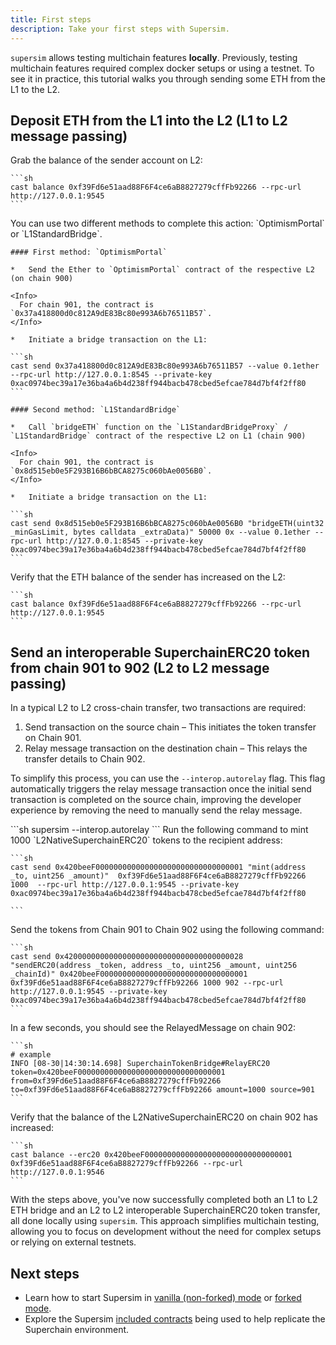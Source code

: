 ```yaml
---
title: First steps
description: Take your first steps with Supersim.
---
```


`supersim` allows testing multichain features **locally**. Previously, testing multichain features required complex docker setups or using a testnet. To see it in practice, this tutorial walks you through sending some ETH from the L1 to the L2.

## Deposit ETH from the L1 into the L2 (L1 to L2 message passing)

<Steps>
  <Step title="Check initial balance on the L2 (chain 901)">
  Grab the balance of the sender account on L2:
  
    ```sh
    cast balance 0xf39Fd6e51aad88F6F4ce6aB8827279cffFb92266 --rpc-url http://127.0.0.1:9545
    ```
  </Step>

  <Step title="Send the Ether">
  You can use two different methods to complete this action: `OptimismPortal` or `L1StandardBridge`.
  
    #### First method: `OptimismPortal`
  
    *   Send the Ether to `OptimismPortal` contract of the respective L2 (on chain 900)
  
    <Info>
      For chain 901, the contract is `0x37a418800d0c812A9dE83Bc80e993A6b76511B57`.
    </Info>
  
    *   Initiate a bridge transaction on the L1:
  
    ```sh
    cast send 0x37a418800d0c812A9dE83Bc80e993A6b76511B57 --value 0.1ether --rpc-url http://127.0.0.1:8545 --private-key 0xac0974bec39a17e36ba4a6b4d238ff944bacb478cbed5efcae784d7bf4f2ff80
    ```
  
    #### Second method: `L1StandardBridge`
  
    *   Call `bridgeETH` function on the `L1StandardBridgeProxy` / `L1StandardBridge` contract of the respective L2 on L1 (chain 900)
  
    <Info>
      For chain 901, the contract is `0x8d515eb0e5F293B16B6bBCA8275c060bAe0056B0`.
    </Info>
  
    *   Initiate a bridge transaction on the L1:
  
    ```sh
    cast send 0x8d515eb0e5F293B16B6bBCA8275c060bAe0056B0 "bridgeETH(uint32 _minGasLimit, bytes calldata _extraData)" 50000 0x --value 0.1ether --rpc-url http://127.0.0.1:8545 --private-key 0xac0974bec39a17e36ba4a6b4d238ff944bacb478cbed5efcae784d7bf4f2ff80
    ```
  </Step>

  <Step title="Check the balance on the L2 (chain 901)">
  Verify that the ETH balance of the sender has increased on the L2:
  
    ```sh
    cast balance 0xf39Fd6e51aad88F6F4ce6aB8827279cffFb92266 --rpc-url http://127.0.0.1:9545
    ```
  </Step>
</Steps>

## Send an interoperable SuperchainERC20 token from chain 901 to 902 (L2 to L2 message passing)

In a typical L2 to L2 cross-chain transfer, two transactions are required:

1.  Send transaction on the source chain – This initiates the token transfer on Chain 901.
2.  Relay message transaction on the destination chain – This relays the transfer details to Chain 902.

To simplify this process, you can use the `--interop.autorelay` flag. This flag automatically triggers the relay message transaction once the initial send transaction is completed on the source chain, improving the developer experience by removing the need to manually send the relay message.

<Steps>
  <Step title="Start `supersim` with the autorelayer enabled">
  ```sh
    supersim --interop.autorelay 
    ```
  </Step>

  <Step title="Mint tokens to transfer on chain 901">
  Run the following command to mint 1000 `L2NativeSuperchainERC20` tokens to the recipient address:
  
    ```sh
    cast send 0x420beeF000000000000000000000000000000001 "mint(address _to, uint256 _amount)"  0xf39Fd6e51aad88F6F4ce6aB8827279cffFb92266 1000  --rpc-url http://127.0.0.1:9545 --private-key 0xac0974bec39a17e36ba4a6b4d238ff944bacb478cbed5efcae784d7bf4f2ff80
  
    ```
  </Step>

  <Step title="Initiate the send transaction on chain 901">
  Send the tokens from Chain 901 to Chain 902 using the following command:
  
    ```sh
    cast send 0x4200000000000000000000000000000000000028 "sendERC20(address _token, address _to, uint256 _amount, uint256 _chainId)" 0x420beeF000000000000000000000000000000001 0xf39Fd6e51aad88F6F4ce6aB8827279cffFb92266 1000 902 --rpc-url http://127.0.0.1:9545 --private-key 0xac0974bec39a17e36ba4a6b4d238ff944bacb478cbed5efcae784d7bf4f2ff80
    ```
  </Step>

  <Step title="Wait for the relayed message to appear on chain 902">
  In a few seconds, you should see the RelayedMessage on chain 902:
  
    ```sh
    # example
    INFO [08-30|14:30:14.698] SuperchainTokenBridge#RelayERC20 token=0x420beeF000000000000000000000000000000001 from=0xf39Fd6e51aad88F6F4ce6aB8827279cffFb92266 to=0xf39Fd6e51aad88F6F4ce6aB8827279cffFb92266 amount=1000 source=901
    ```
  </Step>

  <Step title="Check the balance on chain 902">
  Verify that the balance of the L2NativeSuperchainERC20 on chain 902 has increased:
  
    ```sh
    cast balance --erc20 0x420beeF000000000000000000000000000000001 0xf39Fd6e51aad88F6F4ce6aB8827279cffFb92266 --rpc-url http://127.0.0.1:9546
    ```
  </Step>
</Steps>

With the steps above, you've now successfully completed both an L1 to L2 ETH bridge and an L2 to L2 interoperable SuperchainERC20 token transfer, all done locally using `supersim`. This approach simplifies multichain testing, allowing you to focus on development without the need for complex setups or relying on external testnets.

## Next steps

*   Learn how to start Supersim in [vanilla (non-forked) mode](/app-developers/tutorials/supersim/reference/vanilla) or [forked mode](/app-developers/tutorials/supersim/reference/fork).
*   Explore the Supersim [included contracts](/app-developers/tutorials/supersim/chain-env/included-contracts) being used to help replicate the Superchain environment.
